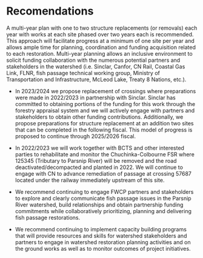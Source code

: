 

# Recomendations{-}

A multi-year plan with one to two structure replacements (or removals) each year with works at each site phased over two years each is recommended.  This approach will facilitate progress at a minimum of one site per year and allows ample time for planning, coordination and funding acquisition related to each restoration. Multi-year planning allows an inclusive environment to solicit funding collaboration with the numerous potential partners and stakeholders in the watershed (i.e. Sinclar, Canfor, CN Rail, Coastal Gas Link, FLNR, fish passage technical working group, Ministry of Transportation and Infrastructure, McLeod Lake, Treaty 8 Nations, etc.).
 
 * In 2023/2024 we propose replacement of crossings where preparations were made in 2022/2023 in partnership with Sinclar.  Sinclar has committed to obtaining portions of the funding for this work through the forestry appraisal system and we will actively engage with partners and stakeholders to obtain other funding contributions.  Additionally, we propose preparations for structure replacement at an addition two sites that can be completed in the following fiscal.  This model of progress is proposed to continue through 2025/2026 fiscal.
 
 * In 2022/2023  we will work together with BCTS and other interested parties to rehabilitate and monitor the Chuchinka-Colbourne FSR where 125345 (Tributary to Parsnip River) will be removed and the road deactivated/decompacted and planted in 2022.  We will continue to engage with CN to advance remediation of passage at crossing 57687 located under the railway immediately upstream of this site.
 
  * We recommend continuing to engage FWCP partners and stakeholders to explore and clearly communicate fish passage issues in the Parsnip River watershed, build relationships and obtain partnership funding commitments while collaboratively prioritizing, planning and delivering fish passage restorations.
 
 * We recommend continuing to implement capacity building programs that will provide resources and skills for watershed stakeholders and partners to engage in watershed restoration planning activities and on the ground works as well as to monitor outcomes of project initiatives.  
 
 

